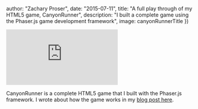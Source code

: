 


  author: "Zachary Proser",
  date: "2015-07-11",
  title: "A full play through of my HTML5 game, CanyonRunner",
  description: "I built a complete game using the Phaser.js game development framework",
  image: canyonRunnerTitle 
})


<iframe 
  class="youtube-video"
  src="https://www.youtube.com/embed/DP49IKYYzZc" 
  title="A full play through of my HTML5 game, CanyonRunner" 
  frameborder="0" 
  allow="fullscreen;">
 </iframe>

CanyonRunner is a complete HTML5 game that I built with the Phaser.js framework. I wrote about how the game works in my [blog post here](/blog/canyonrunner-html5-game).

